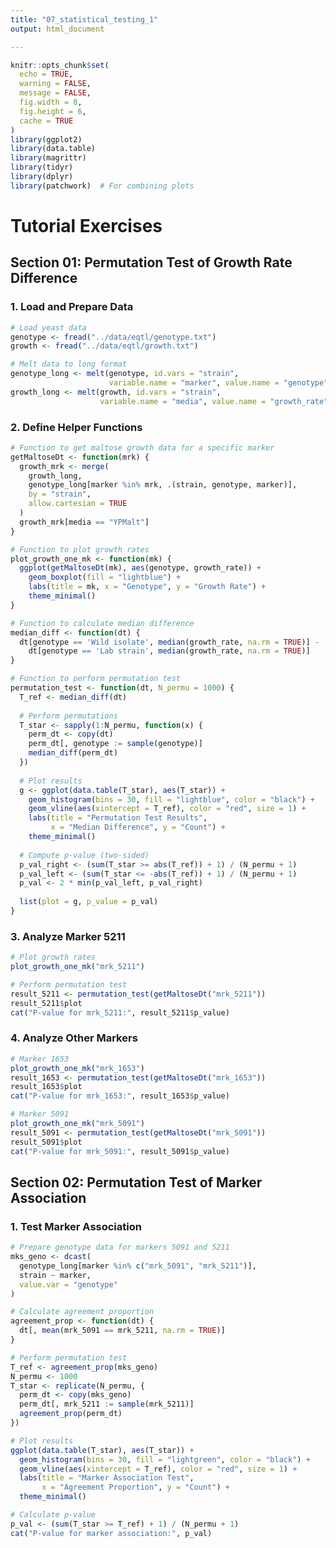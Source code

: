```yaml
---
title: "07_statistical_testing_1"
output: html_document

---
```


```r
knitr::opts_chunk$set(
  echo = TRUE,
  warning = FALSE,
  message = FALSE,
  fig.width = 8,
  fig.height = 6,
  cache = TRUE
)
library(ggplot2)
library(data.table)
library(magrittr)
library(tidyr)
library(dplyr)
library(patchwork)  # For combining plots
```

# Tutorial Exercises

## Section 01: Permutation Test of Growth Rate Difference

### 1. Load and Prepare Data

```r
# Load yeast data
genotype <- fread("../data/eqtl/genotype.txt")
growth <- fread("../data/eqtl/growth.txt")

# Melt data to long format
genotype_long <- melt(genotype, id.vars = "strain", 
                      variable.name = "marker", value.name = "genotype")
growth_long <- melt(growth, id.vars = "strain", 
                    variable.name = "media", value.name = "growth_rate")
```

### 2. Define Helper Functions

```r
# Function to get maltose growth data for a specific marker
getMaltoseDt <- function(mrk) {
  growth_mrk <- merge(
    growth_long,
    genotype_long[marker %in% mrk, .(strain, genotype, marker)],
    by = "strain",
    allow.cartesian = TRUE
  )
  growth_mrk[media == "YPMalt"]
}

# Function to plot growth rates
plot_growth_one_mk <- function(mk) {
  ggplot(getMaltoseDt(mk), aes(genotype, growth_rate)) +
    geom_boxplot(fill = "lightblue") +
    labs(title = mk, x = "Genotype", y = "Growth Rate") +
    theme_minimal()
}

# Function to calculate median difference
median_diff <- function(dt) {
  dt[genotype == 'Wild isolate', median(growth_rate, na.rm = TRUE)] -
    dt[genotype == 'Lab strain', median(growth_rate, na.rm = TRUE)]
}

# Function to perform permutation test
permutation_test <- function(dt, N_permu = 1000) {
  T_ref <- median_diff(dt)
  
  # Perform permutations
  T_star <- sapply(1:N_permu, function(x) {
    perm_dt <- copy(dt)
    perm_dt[, genotype := sample(genotype)]
    median_diff(perm_dt)
  })
  
  # Plot results
  g <- ggplot(data.table(T_star), aes(T_star)) +
    geom_histogram(bins = 30, fill = "lightblue", color = "black") +
    geom_vline(aes(xintercept = T_ref), color = "red", size = 1) +
    labs(title = "Permutation Test Results", 
         x = "Median Difference", y = "Count") +
    theme_minimal()
  
  # Compute p-value (two-sided)
  p_val_right <- (sum(T_star >= abs(T_ref)) + 1) / (N_permu + 1)
  p_val_left <- (sum(T_star <= -abs(T_ref)) + 1) / (N_permu + 1)
  p_val <- 2 * min(p_val_left, p_val_right)
  
  list(plot = g, p_value = p_val)
}
```

### 3. Analyze Marker 5211

```r
# Plot growth rates
plot_growth_one_mk("mrk_5211")

# Perform permutation test
result_5211 <- permutation_test(getMaltoseDt("mrk_5211"))
result_5211$plot
cat("P-value for mrk_5211:", result_5211$p_value)
```

### 4. Analyze Other Markers

```r
# Marker 1653
plot_growth_one_mk("mrk_1653")
result_1653 <- permutation_test(getMaltoseDt("mrk_1653"))
result_1653$plot
cat("P-value for mrk_1653:", result_1653$p_value)

# Marker 5091
plot_growth_one_mk("mrk_5091")
result_5091 <- permutation_test(getMaltoseDt("mrk_5091"))
result_5091$plot
cat("P-value for mrk_5091:", result_5091$p_value)
```

## Section 02: Permutation Test of Marker Association

### 1. Test Marker Association

```r
# Prepare genotype data for markers 5091 and 5211
mks_geno <- dcast(
  genotype_long[marker %in% c("mrk_5091", "mrk_5211")], 
  strain ~ marker, 
  value.var = "genotype"
)

# Calculate agreement proportion
agreement_prop <- function(dt) {
  dt[, mean(mrk_5091 == mrk_5211, na.rm = TRUE)]
}

# Perform permutation test
T_ref <- agreement_prop(mks_geno)
N_permu <- 1000
T_star <- replicate(N_permu, {
  perm_dt <- copy(mks_geno)
  perm_dt[, mrk_5211 := sample(mrk_5211)]
  agreement_prop(perm_dt)
})

# Plot results
ggplot(data.table(T_star), aes(T_star)) +
  geom_histogram(bins = 30, fill = "lightgreen", color = "black") +
  geom_vline(aes(xintercept = T_ref), color = "red", size = 1) +
  labs(title = "Marker Association Test", 
       x = "Agreement Proportion", y = "Count") +
  theme_minimal()

# Calculate p-value
p_val <- (sum(T_star >= T_ref) + 1) / (N_permu + 1)
cat("P-value for marker association:", p_val)
```

